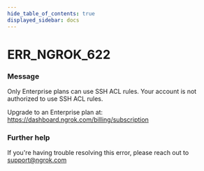 ```yaml
---
hide_table_of_contents: true
displayed_sidebar: docs
---
```



# ERR_NGROK_622

### Message

Only Enterprise plans can use SSH ACL rules.
Your account is not authorized to use SSH ACL rules.

Upgrade to an Enterprise plan at: https://dashboard.ngrok.com/billing/subscription

<ErrorDetails error="err_ngrok_622" />

### Further help

If you're having trouble resolving this error, please reach out to [support@ngrok.com](mailto:support@ngrok.com?subject=Help%20with%20ERR_NGROK_622)
